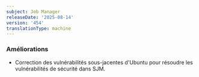 ```yaml
---
subject: Job Manager
releaseDate: '2025-08-14'
version: '454'
translationType: machine
---
```


### Améliorations

* Correction des vulnérabilités sous-jacentes d&apos;Ubuntu pour résoudre les vulnérabilités de sécurité dans SJM.